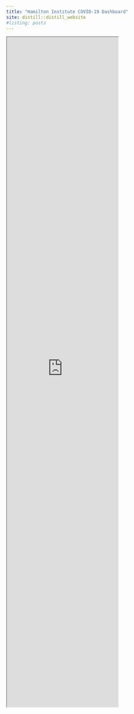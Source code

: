 ```yaml
---
title: "Hamilton Institute COVID-19 Dashboard"
site: distill::distill_website
#listing: posts
---
```


<iframe src="https://apmuhamilton.shinyapps.io/hamiltonCovid19Dashboard/" class="l-screen-inset shaded" height = "1800px"></iframe>